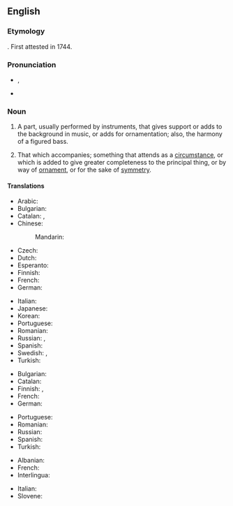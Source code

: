 ==English==

===Etymology===
{{suffix|accompany|ment|lang=en}}. First attested in 1744.

===Pronunciation===
* {{enPR|ə-kŭmʹpə-nē-mənt}}, {{IPA|/ə.ˈkʌm.pə.ni.mənt/|/ə.ˈkʌmp.ni.mənt/|lang=en}}
* {{audio|En-us-accompaniment.ogg|Audio (US)|lang=en}}

===Noun===
{{en-noun|~}}

# {{lb|en|music}} A part, usually performed by instruments, that gives support or adds to the background in music, or adds for ornamentation; also, the harmony of a figured bass.
# That which accompanies; something that attends as a [[circumstance]], or which is added to give greater completeness to the principal thing, or by way of [[ornament]], or for the sake of [[symmetry]].

====Translations====
{{trans-top|music: that which gives support or adds to the background}}
* Arabic: {{t|ar|مُصَاحَبَة|f}}
* Bulgarian: {{t+|bg|съпровод}}
* Catalan: {{t+|ca|segona|f}}, {{t+|ca|acompanyament|m}}
* Chinese:
*: Mandarin: {{t+|cmn|伴奏|tr=bànzòu|sc=Hani}}
* Czech: {{t|cs|doprovod|m}}
* Dutch: {{t+|nl|begeleiding|f}}
* Esperanto: {{t|eo|akompanaĵo}}
* Finnish: {{t+|fi|säestys}}
* French: {{t+|fr|accompagnement|m}}
* German: {{t+|de|Begleitung|f}}
{{trans-mid}}
* Italian: {{t+|it|accompagnamento|m}}
* Japanese: {{t+|ja|伴奏|tr=ばんそう, bansō|sc=Jpan}}
* Korean: {{t+|ko|반주}}
* Portuguese: {{t+|pt|acompanhamento|m}}
* Romanian: {{t+|ro|acompaniament|n}}
* Russian: {{t+|ru|аккомпанеме́нт|m}}, {{t+|ru|сопровожде́ние|n}}
* Spanish: {{t+|es|acompañamiento|m}}
* Swedish: {{t+|sv|ackompanjemang}}, {{t+|sv|komp|n}}
* Turkish: {{t+|tr|eşlik}}
{{trans-bottom}}

{{trans-top|that which accompanies}}
* Bulgarian: {{t+|bg|съпровод}}
* Catalan: {{t+|ca|acompanyament|m}}
* Finnish: {{t+|fi|lisuke}}, {{t+|fi|seuralainen}}
* French: {{t+|fr|accompagnement|m}}
* German: {{t+|de|Begleitung|f}}
{{trans-mid}}
* Portuguese: {{t+|pt|acompanhamento|m}}
* Romanian: {{t+|ro|acompaniament|n}}
* Russian: {{t+|ru|сопровожде́ние|n}}
* Spanish: {{t+|es|acompañamiento|m}}
* Turkish: {{t+|tr|eşlik}}
{{trans-bottom}}

{{checktrans-top}}
* Albanian: {{t-check|sq|shoqërim}}
* French: {{t-check|fr|accompagnement}}
* Interlingua: {{t-check|ia|accompaniamento}}
{{trans-mid}}
* Italian: {{t-check|it|accompagnamento}}
* Slovene: {{t-check|sl|spremljava|f}}
{{trans-bottom}}